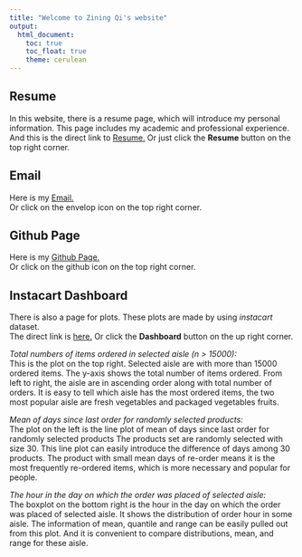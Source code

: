 ```yaml
---
title: "Welcome to Zining Qi's website"
output: 
  html_document:
    toc: true
    toc_float: true
    theme: cerulean
---
```


## Resume
In this website, there is a resume page, which will introduce my personal information. This page includes my academic and professional experience. And this is the direct link to [Resume.](about.html) Or just click the **Resume** button on the top right corner.

## Email
Here is my [Email.](mailto:<zq2209@cumc.columbia.edu>)    
Or click on the envelop icon on the top right corner.

## Github Page
Here is my [Github Page.](http://github.com/zq2209/)    
Or click on the github icon on the top right corner.

## Instacart Dashboard
There is also a page for plots. These plots are made by using *instacart* dataset.    
The direct link is [here.](flexdashboard.html) Or click the **Dashboard** button on the up right corner.  


*Total numbers of items ordered in selected aisle (n > 15000):*    
This is the plot on the top right. Selected aisle are with more than 15000 ordered items. The y-axis shows the total number of items ordered. From left to right, the aisle are in ascending order along with total number of orders. It is easy to tell which aisle has the most ordered items, the two most popular aisle are fresh vegetables and packaged vegetables fruits.  
 
*Mean of days since last order for randomly selected products:*          
The plot on the left is the line plot of mean of days since last order for randomly selected products
The products set are randomly selected with size 30. This line plot can easily introduce the difference of days among 30 products. The product with small mean days of re-order means it is the most frequently re-ordered items, which is more necessary and popular for people.

*The hour in the day on which the order was placed of selected aisle:*           
The boxplot on the bottom right is the hour in the day on which the order was placed of selected aisle. It shows the distribution of order hour in some aisle. The information of mean, quantile and range can be easily pulled out from this plot. And it is convenient to compare distributions, mean, and range for these aisle.     





